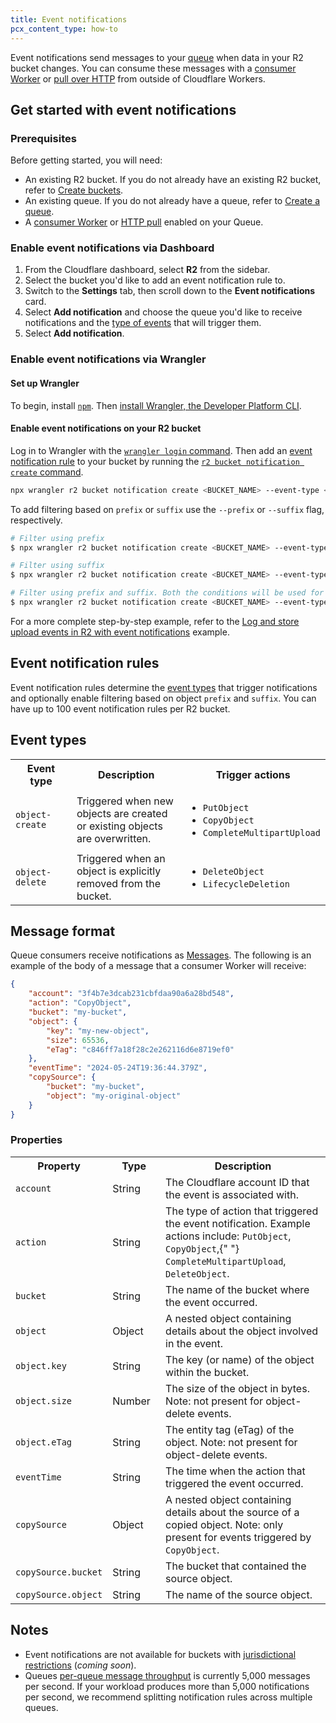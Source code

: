 ```yaml
---
title: Event notifications
pcx_content_type: how-to
---
```


Event notifications send messages to your [queue](/queues/) when data in your R2 bucket changes. You can consume these messages with a [consumer Worker](/queues/reference/how-queues-works/#create-a-consumer-worker) or [pull over HTTP](/queues/configuration/pull-consumers/) from outside of Cloudflare Workers.

## Get started with event notifications

### Prerequisites

Before getting started, you will need:

- An existing R2 bucket. If you do not already have an existing R2 bucket, refer to [Create buckets](/r2/buckets/create-buckets/).
- An existing queue. If you do not already have a queue, refer to [Create a queue](/queues/get-started/#3-create-a-queue).
- A [consumer Worker](/queues/reference/how-queues-works/#create-a-consumer-worker) or [HTTP pull](/queues/configuration/pull-consumers/) enabled on your Queue.

### Enable event notifications via Dashboard

1. From the Cloudflare dashboard, select **R2** from the sidebar.
2. Select the bucket you'd like to add an event notification rule to.
3. Switch to the **Settings** tab, then scroll down to the **Event notifications** card.
4. Select **Add notification** and choose the queue you'd like to receive notifications and the [type of events](/r2/buckets/event-notifications/#event-types) that will trigger them.
5. Select **Add notification**.

### Enable event notifications via Wrangler

#### Set up Wrangler

To begin, install [`npm`](https://docs.npmjs.com/getting-started). Then [install Wrangler, the Developer Platform CLI](/workers/wrangler/install-and-update/).

#### Enable event notifications on your R2 bucket

Log in to Wrangler with the [`wrangler login` command](/workers/wrangler/commands/#login). Then add an [event notification rule](/r2/buckets/event-notifications/#event-notification-rules) to your bucket by running the [`r2 bucket notification create` command](/workers/wrangler/commands/#notification-create).

```sh
npx wrangler r2 bucket notification create <BUCKET_NAME> --event-type <EVENT_TYPE> --queue <QUEUE_NAME>
```

To add filtering based on `prefix` or `suffix` use the `--prefix` or `--suffix` flag, respectively.

```sh
# Filter using prefix
$ npx wrangler r2 bucket notification create <BUCKET_NAME> --event-type <EVENT_TYPE> --queue <QUEUE_NAME> --prefix "<PREFIX_VALUE>"

# Filter using suffix
$ npx wrangler r2 bucket notification create <BUCKET_NAME> --event-type <EVENT_TYPE> --queue <QUEUE_NAME> --suffix "<SUFFIX_VALUE>"

# Filter using prefix and suffix. Both the conditions will be used for filtering
$ npx wrangler r2 bucket notification create <BUCKET_NAME> --event-type <EVENT_TYPE> --queue <QUEUE_NAME> --prefix "<PREFIX_VALUE>" --suffix "<SUFFIX_VALUE>"
```

For a more complete step-by-step example, refer to the [Log and store upload events in R2 with event notifications](/r2/tutorials/upload-logs-event-notifications/) example.

## Event notification rules

Event notification rules determine the [event types](/r2/buckets/event-notifications/#event-types) that trigger notifications and optionally enable filtering based on object `prefix` and `suffix`. You can have up to 100 event notification rules per R2 bucket.

## Event types

<table>
	<tbody>
		<th style="width:25%">Event type</th>
		<th style="width:50%">Description</th>
		<th style="width:25%">Trigger actions</th>
		<tr>
			<td>
				<code>object-create</code>
			</td>
			<td>
				Triggered when new objects are created or existing objects are
				overwritten.
			</td>
			<td>
				<ul>
					<li>
						<code>PutObject</code>
					</li>
					<li>
						<code>CopyObject</code>
					</li>
					<li>
						<code>CompleteMultipartUpload</code>
					</li>
				</ul>
			</td>
		</tr>
		<tr>
			<td>
				<code>object-delete</code>
			</td>
			<td>Triggered when an object is explicitly removed from the bucket.</td>
			<td>
				<ul>
					<li>
						<code>DeleteObject</code>
					</li>
					<li>
						<code>LifecycleDeletion</code>
					</li>
				</ul>
			</td>
		</tr>
	</tbody>
</table>

## Message format

Queue consumers receive notifications as [Messages](/queues/configuration/javascript-apis/#message). The following is an example of the body of a message that a consumer Worker will receive:

```json
{
	"account": "3f4b7e3dcab231cbfdaa90a6a28bd548",
	"action": "CopyObject",
	"bucket": "my-bucket",
	"object": {
		"key": "my-new-object",
		"size": 65536,
		"eTag": "c846ff7a18f28c2e262116d6e8719ef0"
	},
	"eventTime": "2024-05-24T19:36:44.379Z",
	"copySource": {
		"bucket": "my-bucket",
		"object": "my-original-object"
	}
}
```

### Properties

<table>
	<tbody>
		<th style="width:22%">Property</th>
		<th style="width:18%">Type</th>
		<th style="width:60%">Description</th>
		<tr>
			<td>
				<code>account</code>
			</td>
			<td>String</td>
			<td>The Cloudflare account ID that the event is associated with.</td>
		</tr>
		<tr>
			<td>
				<code>action</code>
			</td>
			<td>String</td>
			<td>
				The type of action that triggered the event notification. Example
				actions include: <code>PutObject</code>, <code>CopyObject</code>,{" "}
				<code>CompleteMultipartUpload</code>, <code>DeleteObject</code>.
			</td>
		</tr>
		<tr>
			<td>
				<code>bucket</code>
			</td>
			<td>String</td>
			<td>The name of the bucket where the event occurred.</td>
		</tr>
		<tr>
			<td>
				<code>object</code>
			</td>
			<td>Object</td>
			<td>
				A nested object containing details about the object involved in the
				event.
			</td>
		</tr>
		<tr>
			<td>
				<code>object.key</code>
			</td>
			<td>String</td>
			<td>The key (or name) of the object within the bucket.</td>
		</tr>
		<tr>
			<td>
				<code>object.size</code>
			</td>
			<td>Number</td>
			<td>
				The size of the object in bytes. Note: not present for object-delete
				events.
			</td>
		</tr>
		<tr>
			<td>
				<code>object.eTag</code>
			</td>
			<td>String</td>
			<td>
				The entity tag (eTag) of the object. Note: not present for object-delete
				events.
			</td>
		</tr>
		<tr>
			<td>
				<code>eventTime</code>
			</td>
			<td>String</td>
			<td>The time when the action that triggered the event occurred.</td>
		</tr>
		<tr>
			<td>
				<code>copySource</code>
			</td>
			<td>Object</td>
			<td>
				A nested object containing details about the source of a copied object.
				Note: only present for events triggered by <code>CopyObject</code>.
			</td>
		</tr>
		<tr>
			<td>
				<code>copySource.bucket</code>
			</td>
			<td>String</td>
			<td>The bucket that contained the source object.</td>
		</tr>
		<tr>
			<td>
				<code>copySource.object</code>
			</td>
			<td>String</td>
			<td>The name of the source object.</td>
		</tr>
	</tbody>
</table>

## Notes

- Event notifications are not available for buckets with [jurisdictional restrictions](/r2/reference/data-location/#jurisdictional-restrictions) (_coming soon_).
- Queues [per-queue message throughput](/queues/platform/limits/) is currently 5,000 messages per second. If your workload produces more than 5,000 notifications per second, we recommend splitting notification rules across multiple queues.
